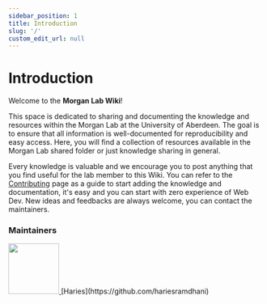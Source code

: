 ```yaml
---
sidebar_position: 1
title: Introduction
slug: '/'
custom_edit_url: null
---
```


# Introduction

Welcome to the **Morgan Lab Wiki**! 

This space is dedicated to sharing and documenting the knowledge and resources within the Morgan Lab at the University of Aberdeen. The goal is to ensure that all information is well-documented for reproducibility and easy access. Here, you will find a collection of resources available in the Morgan Lab shared folder or just knowledge sharing in general.

Every knowledge is valuable and we encourage you to post anything that you find useful for the lab member to this Wiki. You can refer to the [Contributing](contributing) page as a guide to start adding the knowledge and documentation, it's easy and you can start with zero experience of Web Dev. New ideas and feedbacks are always welcome, you can contact the maintainers.

### Maintainers
<div style={{display: "flex", flexDirection: "row", justifyContent: "flex-start"}}>
        <div style={{display: "flex", flexDirection: "column", alignItems: "center", borderRadius: "50%"}}>
            <a href="https://github.com/hariesramdhani">
                <img width="100px" height="100px" src="https://github.com/hariesramdhani.png"/>
            </a>
            [Haries](https://github.com/hariesramdhani)
        </div>
</div>
